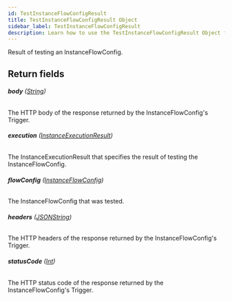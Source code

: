 ```yaml
---
id: TestInstanceFlowConfigResult
title: TestInstanceFlowConfigResult Object
sidebar_label: TestInstanceFlowConfigResult
description: Learn how to use the TestInstanceFlowConfigResult Object for Prismatic's API.
---
```


Result of testing an InstanceFlowConfig.

## Return fields

###### <b>body</b> ([String](api/schema/scalar/String.mdx))

The HTTP body of the response returned by the InstanceFlowConfig's Trigger.

###### <b>execution</b> ([InstanceExecutionResult](api/schema/object/InstanceExecutionResult.mdx))

The InstanceExecutionResult that specifies the result of testing the InstanceFlowConfig.

###### <b>flowConfig</b> ([InstanceFlowConfig](api/schema/object/InstanceFlowConfig.mdx))

The InstanceFlowConfig that was tested.

###### <b>headers</b> ([JSONString](api/schema/scalar/JSONString.mdx))

The HTTP headers of the response returned by the InstanceFlowConfig's Trigger.

###### <b>statusCode</b> ([Int](api/schema/scalar/Int.mdx))

The HTTP status code of the response returned by the InstanceFlowConfig's Trigger.
